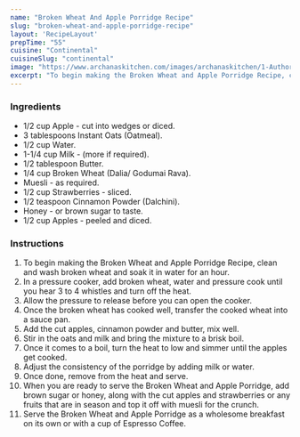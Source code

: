 ---
name: "Broken Wheat And Apple Porridge Recipe"
slug: "broken-wheat-and-apple-porridge-recipe"
layout: 'RecipeLayout'
prepTime: "55"
cuisine: "Continental"
cuisineSlug: "continental"
image: "https://www.archanaskitchen.com/images/archanaskitchen/1-Author/Farrukh_Aziz_Ansari/Broken_Wheat_and_Apple_Porridge.jpg"
excerpt: "To begin making the Broken Wheat and Apple Porridge Recipe, clean and wash broken wheat and soak it in water for an hour"
---

### Ingredients

- 1/2 cup Apple - cut into wedges or diced.
- 3 tablespoons Instant Oats (Oatmeal).
- 1/2 cup Water.
- 1-1/4 cup Milk - (more if required).
- 1/2 tablespoon Butter.
- 1/4 cup Broken Wheat (Dalia/ Godumai Rava).
- Muesli - as required.
- 1/2 cup Strawberries - sliced.
- 1/2 teaspoon Cinnamon Powder (Dalchini).
- Honey - or brown sugar to taste.
- 1/2 cup Apples - peeled and diced.

### Instructions

1. To begin making the Broken Wheat and Apple Porridge Recipe, clean and wash broken wheat and soak it in water for an hour.
1. In a pressure cooker, add broken wheat, water and pressure cook until you hear 3 to 4 whistles and turn off the heat.
1. Allow the pressure to release before you can open the cooker.
1. Once the broken wheat has cooked well, transfer the cooked wheat into a sauce pan.
1.  Add the cut apples, cinnamon powder and butter, mix well.
1. Stir in the oats and milk and bring the mixture to a brisk boil.
1. Once it comes to a boil, turn the heat to low and simmer until the apples get cooked.
1. Adjust the consistency of the porridge by adding milk or water.
1. Once done, remove from the heat and serve.
1. When you are ready to serve the  Broken Wheat and Apple Porridge, add brown sugar or honey, along with the cut apples and strawberries or any fruits that are in season and top it off with muesli for the crunch.
1. Serve the Broken Wheat and Apple Porridge as a wholesome breakfast on its own or with a cup of Espresso Coffee.
